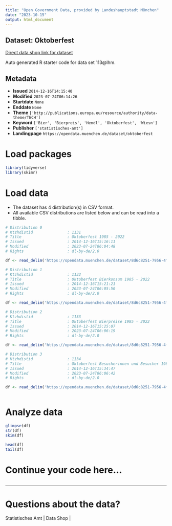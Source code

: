 ```yaml
---
title: "Open Government Data, provided by Landeshauptstadt München"
date: "2023-10-15"
output: html_document
---
```


## Dataset: Oktoberfest

[Direct data shop link for dataset](https://opendata.muenchen.de/dataset/oktoberfest)

Auto generated R starter code for data set 113@lhm.

## Metadata

- **Issued** `2014-12-16T14:15:40`
- **Modified** `2023-07-24T06:14:26`
- **Startdate** `None`
- **Enddate** `None`
- **Theme** `['http://publications.europa.eu/resource/authority/data-theme/TECH']`
- **Keyword** `['Bier', 'Bierpreis', 'Hendl', 'Oktoberfest', 'Wiesn']`
- **Publisher** `['statistisches-amt']`
- **Landingpage** `https://opendata.muenchen.de/dataset/oktoberfest`


# Load packages

```r

library(tidyverse)
library(skimr)

```

# Load data

-   The dataset has 4 distribution(s) in CSV format.
-   All available CSV distributions are listed below and can be read into a tibble.

```r

# Distribution 0
# Ktzhdistid               : 1131
# Title                    : Oktoberfest 1985 - 2022
# Issued                   : 2014-12-16T15:16:11
# Modified                 : 2023-07-24T06:04:48
# Rights                   : dl-by-de/2.0

df <- read_delim('https://opendata.muenchen.de/dataset/8d6c8251-7956-4f92-8c96-f79106aab828/resource/e0f664cf-6dd9-4743-bd2b-81a8b18bd1d2/download/oktoberfestgesamt19852022.csv')

# Distribution 1
# Ktzhdistid               : 1132
# Title                    : Oktoberfest Bierkonsum 1985 - 2022
# Issued                   : 2014-12-16T15:21:21
# Modified                 : 2023-07-24T06:05:50
# Rights                   : dl-by-de/2.0

df <- read_delim('https://opendata.muenchen.de/dataset/8d6c8251-7956-4f92-8c96-f79106aab828/resource/56a0c3c8-c2ea-4b42-bbd2-21cb72d80803/download/oktoberfestbierkonsum19852022.csv')

# Distribution 2
# Ktzhdistid               : 1133
# Title                    : Oktoberfest Bierpreise 1985 - 2022
# Issued                   : 2014-12-16T15:25:07
# Modified                 : 2023-07-24T06:06:19
# Rights                   : dl-by-de/2.0

df <- read_delim('https://opendata.muenchen.de/dataset/8d6c8251-7956-4f92-8c96-f79106aab828/resource/52fda541-c4dd-4eb6-8f2a-84ca24ffe775/download/oktoberfestbierpreis19852022.csv')

# Distribution 3
# Ktzhdistid               : 1134
# Title                    : Oktoberfest Besucherinnen und Besucher 1985 - 2022
# Issued                   : 2014-12-16T15:34:47
# Modified                 : 2023-07-24T06:06:42
# Rights                   : dl-by-de/2.0

df <- read_delim('https://opendata.muenchen.de/dataset/8d6c8251-7956-4f92-8c96-f79106aab828/resource/902cafb5-0523-4114-a46c-7cd8240b1347/download/oktoberfestbesucher19852022.csv')



```

# Analyze data

```r

glimpse(df)
str(df)
skim(df)

head(df)
tail(df)

```

# Continue your code here...

```r

```

------------------------------------------------------------------------

# Questions about the data?

Statistisches Amt | Data Shop | 
